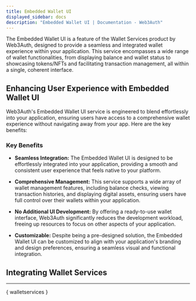 ```yaml
---
title: Embedded Wallet UI
displayed_sidebar: docs
description: "Embedded Wallet UI | Documentation - Web3Auth"
---
```



The Embedded Wallet UI is a feature of the Wallet Services product by Web3Auth, designed to provide a seamless and integrated wallet experience within
your application. This service encompasses a wide range of wallet functionalities, from displaying balance and wallet status to showcasing tokens/NFTs
and facilitating transaction management, all within a single, coherent interface.

## Enhancing User Experience with Embedded Wallet UI

Web3Auth's Embedded Wallet UI service is engineered to blend effortlessly into your application, ensuring users have access to a comprehensive wallet
experience without navigating away from your app. Here are the key benefits:

### Key Benefits

- **Seamless Integration:** The Embedded Wallet UI is designed to be effortlessly integrated into your application, providing a smooth and consistent
  user experience that feels native to your platform.

- **Comprehensive Management:** This service supports a wide array of wallet management features, including balance checks, viewing transaction
  histories, and displaying digital assets, ensuring users have full control over their wallets within your application.

- **No Additional UI Development:** By offering a ready-to-use wallet interface, Web3Auth significantly reduces the development workload, freeing up
  resources to focus on other aspects of your application.

- **Customizable:** Despite being a pre-designed solution, the Embedded Wallet UI can be customized to align with your application's branding and
  design preferences, ensuring a seamless visual and functional integration.

## Integrating Wallet Services

---

{ walletservices }
